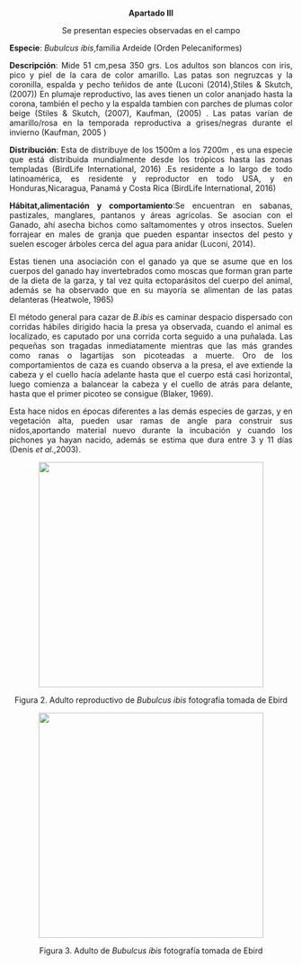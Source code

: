
<p align="center">                             
**Apartado III**
<p>

<p align="center"> 
Se presentan especies observadas en el campo
<p>

<p align="justify">
**Especie**: *Bubulcus ibis*,familia Ardeide (Orden Pelecaniformes)
<p>

<p align="justify">
**Descripción**: Mide  51  cm,pesa  350  grs. Los  adultos  son  blancos  con  iris,  pico  y  piel  de  la  cara  de  color  amarillo.  Las  patas  son negruzcas   y   la   coronilla,   espalda   y  pecho  teñidos  de ante (Luconi (2014),Stiles & Skutch, (2007)) En  plumaje reproductivo, las aves tienen un color ananjado hasta la corona, también el pecho y la espalda tambien con parches de plumas color beige (Stiles & Skutch, (2007), Kaufman, (2005) . Las patas varían de amarillo/rosa en la temporada reproductiva a grises/negras durante el invierno (Kaufman, 2005 )
<p>

<p align="justify">
**Distribución**: Esta de distribuye de los 1500m a los 7200m , es una especie que está distribuida mundialmente desde los trópicos hasta las zonas templadas (BirdLife International, 2016) .Es residente a lo largo de todo latinoamérica, es  residente y reproductor en todo USA, y en Honduras,Nicaragua, Panamá y Costa Rica (BirdLife International, 2016)
<p>

<p align="justify">
**Hábitat,alimentación y comportamiento**:Se  encuentran  en    sabanas,    pastizales,    manglares,  pantanos  y  áreas  agrícolas. Se  asocian con  el  Ganado, ahí asecha bichos como saltamomentes y otros insectos. Suelen forrajear en males de granja que pueden espantar insectos del pesto y suelen escoger árboles cerca del agua para anidar (Luconi, 2014). 
<p>

<p align="justify">
Estas tienen una asociación con el ganado ya que se asume que en los cuerpos del ganado hay invertebrados como moscas que forman gran parte de la dieta de la garza, y tal vez quita ectoparásitos del cuerpo del animal, además se ha observado que en su mayoría se alimentan de las patas delanteras (Heatwole, 1965)
<p>

<p align="justify">
El método general para cazar de *B.ibis* es caminar despacio dispersado con corridas hábiles dirigido hacia la presa ya observada, cuando el animal es localizado, es caputado por una corrida corta seguido a una puñalada. Las pequeñas son tragadas inmediatamente mientras que las más grandes como ranas o lagartijas son picoteadas a muerte. Oro de los comportamientos de caza es cuando observa a la presa, el ave extiende la cabeza y el cuello hacía adelante hasta que el cuerpo está casi horizontal, luego comienza a balancear la cabeza y el cuello de atrás para delante, hasta que el primer picoteo se consigue (Blaker, 1969).
<p>

<p align="justify">
Esta hace nidos en épocas diferentes a las demás especies de garzas, y en vegetación alta, pueden usar ramas de angle para construir sus nidos,aportando material nuevo durante  la incubación y cuando los pichones ya hayan nacido, además se estima que dura entre 3 y 11 días (Denis *et al*.,2003). 
<p>



<p align="center">
![](foto/ib.png){width=400px}
<p>

<p align="center">
Figura 2. Adulto reproductivo de *Bubulcus ibis* fotografía tomada de Ebird
<p>

<p align="center">
![](foto/ibb.png){width=400px}
<p>


<p align="center">
Figura 3. Adulto  de *Bubulcus ibis* fotografía tomada de Ebird
<p>
